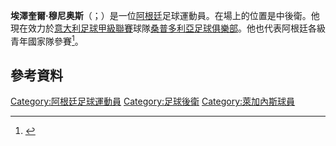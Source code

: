 {{noteta
|T=zh-hans:埃澤奎爾·穆尼奥斯;zh-hk:埃澤奎爾·穆尼奥斯斯;zh-tw:艾日奎利·莫尼歐;
|1=zh-hans:埃澤奎爾;zh-hk:埃澤奎爾;zh-tw:艾日奎利;
|2=zh-hans:穆尼奥斯;zh-hk:穆尼奥斯;zh-tw:莫尼歐;
}}
'''埃澤奎爾·穆尼奥斯'''（{{lang-es|Ezequiel Muñoz}}；{{bd|1990年|10月8日}}）是一位[[阿根廷|阿根廷]]足球運動員。在場上的位置是中後衛。他現在效力於[[意大利足球甲級聯賽|意大利足球甲級聯賽]]球隊[[桑普多利亞足球俱樂部|桑普多利亞足球俱樂部]]。他也代表阿根廷各級青年國家隊參賽<ref>{{cite news |title=Ezequiel Muñoz sufrió una grave lesión |newspaper=La Capital MdP |date=28 April 2009 |url=http://www.lacapitalmdp.com/noticias/Deportes/2009/04/28/107653.htm |language=es |accessdate=20 July 2010 |archive-date=2012-05-08 |archive-url=https://www.webcitation.org/67WA7WhmM?url=http://www.lacapitalmdp.com/noticias/Deportes/2009/04/28/107653.htm |dead-url=yes }}</ref>。
==參考資料==
{{Reflist}}

{{DEFAULTSORT:Muñoz, Ezequiel}}
[[Category:阿根廷足球運動員|Category:阿根廷足球運動員]]
[[Category:足球後衛|Category:足球後衛]]
[[Category:萊加內斯球員|Category:萊加內斯球員]]